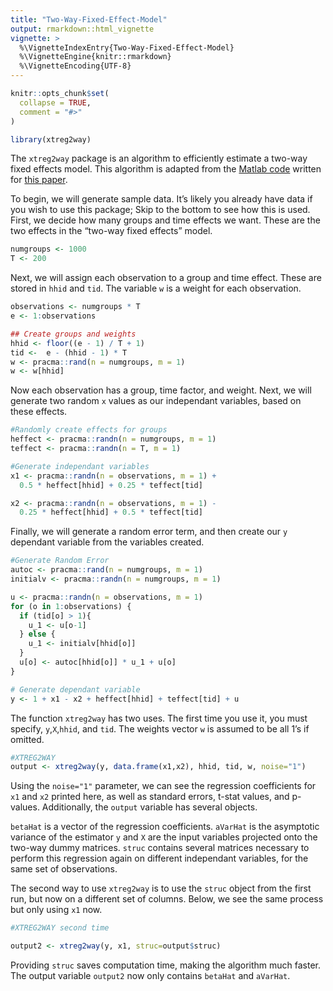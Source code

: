 ```yaml
---
title: "Two-Way-Fixed-Effect-Model"
output: rmarkdown::html_vignette
vignette: >
  %\VignetteIndexEntry{Two-Way-Fixed-Effect-Model}
  %\VignetteEngine{knitr::rmarkdown}
  %\VignetteEncoding{UTF-8}
---
```


```r
knitr::opts_chunk$set(
  collapse = TRUE,
  comment = "#>"
)
```

```r
library(xtreg2way)
```

The `xtreg2way` package is an algorithm to efficiently estimate a two-way fixed effects model.  This algorithm is adapted from the [Matlab code](https://soma.people.stanford.edu/research) written for [this paper](https://soma.people.stanford.edu/sites/g/files/sbiybj4171/f/jem-2014-0008.pdf).  

To begin, we will generate sample data. It's likely you already have data if you wish to use this package; Skip to the bottom to see how this is used.  First, we decide how many groups and time effects we want.  These are the two effects in the "two-way fixed effects" model.
```r
numgroups <- 1000
T <- 200
```

Next, we will assign each observation to a group and time effect.  These are stored in `hhid` and `tid`.  The variable `w` is a weight for each observation.
```r
observations <- numgroups * T
e <- 1:observations

## Create groups and weights
hhid <- floor((e - 1) / T + 1)
tid <-  e - (hhid - 1) * T
w <- pracma::rand(n = numgroups, m = 1)
w <- w[hhid]
```

Now each observation has a group, time factor, and weight.  Next, we will generate two random `x` values as our independant variables, based on these effects.  
```r
#Randomly create effects for groups
heffect <- pracma::randn(n = numgroups, m = 1)
teffect <- pracma::randn(n = T, m = 1)

#Generate independant variables 
x1 <- pracma::randn(n = observations, m = 1) + 
  0.5 * heffect[hhid] + 0.25 * teffect[tid]

x2 <- pracma::randn(n = observations, m = 1) - 
  0.25 * heffect[hhid] + 0.5 * teffect[tid]
```

Finally, we will generate a random error term, and then create our `y` dependant variable from the variables created.
```r
#Generate Random Error
autoc <- pracma::rand(n = numgroups, m = 1)
initialv <- pracma::randn(n = numgroups, m = 1)

u <- pracma::randn(n = observations, m = 1)
for (o in 1:observations) {
  if (tid[o] > 1){
    u_1 <- u[o-1]
  } else {
    u_1 <- initialv[hhid[o]]
  }
  u[o] <- autoc[hhid[o]] * u_1 + u[o]
}

# Generate dependant variable
y <- 1 + x1 - x2 + heffect[hhid] + teffect[tid] + u
```

The function `xtreg2way` has two uses.  The first time you use it, you must specify, `y`,`X`,`hhid`, and `tid`.  The weights vector `w` is assumed to be all 1's if omitted.  
```r
#XTREG2WAY
output <- xtreg2way(y, data.frame(x1,x2), hhid, tid, w, noise="1")
```
Using the `noise="1"` parameter, we can see the regression coefficients for `x1` and `x2` printed here, as well as standard errors, t-stat values, and p-values.  Additionally, the `output` variable has several objects.  \

`betaHat`  is a vector of the regression coefficients.
`aVarHat` is the asymptotic variance of the estimator
`y` and `X` are the input variables projected onto the two-way dummy matrices.
`struc` contains several matrices necessary to perform this regression again on different independant variables, for the same set of observations.


The second way to use `xtreg2way` is to use the `struc` object from the first run, but now on a different set of columns.  Below, we see the same process but only using `x1` now.
```r
#XTREG2WAY second time

output2 <- xtreg2way(y, x1, struc=output$struc)
```

Providing `struc` saves computation time, making the algorithm much faster.  The output variable `output2` now only contains `betaHat` and `aVarHat`.  